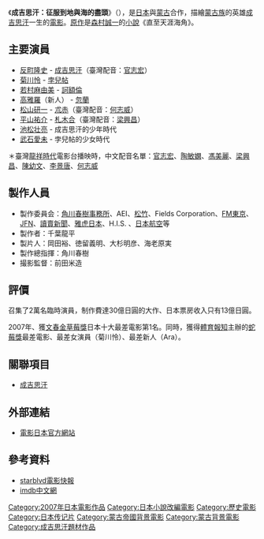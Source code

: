 {{Multiple issues|
{{Expand language|1=ja|time=2021-06-15T07:28:42+00:00}}
{{Unreferenced|time=2021-06-15T07:28:42+00:00}}
}}
{{noteTA   
|T=zh-hans:苍狼：直至天涯海角;zh-hk:蒼狼;zh-tw:成吉思汗：征服到地與海的盡頭;  
|1=zh-hans:苍狼：直至天涯海角;zh-hk:蒼狼;zh-tw:成吉思汗：征服到地與海的盡頭;   
}}   
{{Infobox Film   
| name = 成吉思汗：征服到地與海的盡頭
| original_name = {{lang|ja|蒼き狼 地果て海尽きるまで}}
| image = 
| caption = 電影海報
| cn_name = 苍狼：直至天涯海角
| tw_name = 成吉思汗：征服到地與海的盡頭
| hk_name = 蒼狼
| director = [[澤井信一郎|澤井信一郎]]   
| writer = [[中島丈博|中島丈博]] [[丸山昇一|丸山昇一]]  
| starring = [[反町隆史|反町隆史]]   
| music = [[岩代太郎|岩代太郎]]
| theme song = [[mink|mink]]『Innocent Blue 〜地果て海尽きるまで〜』
| cinematography = 前田米造   
| editing = 川島章正   
| production_company =    
| distributor = [[松竹|松竹]]（日本）   
| released = {{JPN}}：2007年3月3日<br>{{HK}}：2007年3月26日<br>{{TWN}}：2007年9月7日<br>{{USA}}：2008年3月21日
| runtime = 136 min   
| country = [[日本電影|日本]]<br>[[蒙古電影|蒙古]]
| awards =    
| language = [[日語|日語]]   
| budget = 30億[[日圓|日圓]]   
| gross = 13億日圓    
| imdb_id = tt0770722 
}}   
《'''成吉思汗：征服到地與海的盡頭'''》（{{lang-ja|蒼き狼 地果て海尽きるまで}}），是[[日本|日本]]與[[蒙古|蒙古]]合作，描繪[[蒙古族|蒙古族]]的英雄[[成吉思汗|成吉思汗]]一生的[[電影|電影]]。[[原作|原作]]是[[森村誠一|森村誠一]]的[[小說|小說]]《直至天涯海角》。

== 主要演員 ==
* [[反町隆史|反町隆史]] - [[成吉思汗|成吉思汗]]（臺灣配音：[[官志宏|官志宏]]）
* [[菊川怜|菊川怜]] - [[孛兒帖|孛兒帖]]
* [[若村麻由美|若村麻由美]] - [[訶額倫|訶額倫]]
* [[高雅羅|高雅羅]]（新人） - [[忽蘭|忽蘭]]
* [[松山研一|松山研一]] - [[朮赤|朮赤]]（臺灣配音：[[何志威|何志威]]）
* [[平山祐介|平山祐介]] - [[札木合|札木合]]（臺灣配音：[[梁興昌|梁興昌]]）
* [[池松壮亮|池松壮亮]] - 成吉思汗的少年時代
* [[武石愛未|武石愛未]] - 孛兒帖的少女時代

＊臺灣[[龍祥時代|龍祥時代]]電影台播映時，中文配音名單：[[官志宏|官志宏]]、[[陶敏嫻|陶敏嫻]]、[[馮美麗|馮美麗]]、[[梁興昌|梁興昌]]、[[陳幼文|陳幼文]]、[[李景唐|李景唐]]、[[何志威|何志威]]

== 製作人員 ==
*製作委員会：[[角川春樹事務所|角川春樹事務所]]、AEI、[[松竹|松竹]]、Fields Corporation、[[FM東京|FM東京]]、[[全国FM放送協議会|JFN]]、[[讀賣新聞|讀賣新聞]]、[[雅虎日本|雅虎日本]]、H.I.S. 、[[日本航空|日本航空]]等
*製作者：千葉龍平
*製片人：岡田裕、徳留義明、大杉明彦、海老原実
*製作總指揮：角川春樹
*撮影監督：前田米造

== 評價 ==
召集了2萬名臨時演員，制作費達30億日圓的大作、日本票房收入只有13億日圓。

2007年、獲[[文春金草莓獎|文春金草莓獎]]日本十大最差電影第1名。同時，獲得[[體育報知|體育報知]]主辦的[[蛇莓獎|蛇莓獎]]最差電影、最差女演員（菊川怜）、最差新人（Ara）。

== 關聯項目 ==
* [[成吉思汗|成吉思汗]]

== 外部連結 ==
* [http://www.aoki-ookami.com/ 電影日本官方網站] {{Wayback|url=http://www.aoki-ookami.com/ |date=20090315070126 }}

== 參考資料 ==
* [https://web.archive.org/web/20070910174955/http://movie.starblvd.net/cgi-bin/movie/euccns?%2Ffilm%2F2007%2FBlueWolf%2FBlueWolf.html starblvd電影快報]
* [http://www.imdb.cn/title/tt0770722 imdb中文網] {{Wayback|url=http://www.imdb.cn/title/tt0770722 |date=20190613093840 }}

{{DEFAULTSORT:aokiookami}}
[[Category:2007年日本電影作品|Category:2007年日本電影作品]]
[[Category:日本小說改編電影|Category:日本小說改編電影]]
[[Category:歷史電影|Category:歷史電影]]
[[Category:日本传记片|Category:日本传记片]]
[[Category:蒙古帝國背景電影|Category:蒙古帝國背景電影]]
[[Category:蒙古背景電影|Category:蒙古背景電影]]
[[Category:成吉思汗題材作品|Category:成吉思汗題材作品]]